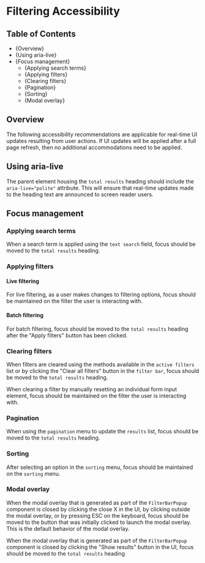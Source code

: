 

<Meta title="Style Guide/Filtering/Accessibility" />

# Filtering Accessibility

## Table of Contents

- {<Link href="#overview" target="_self">Overview</Link>}
- {<Link href="#aria-live" target="_self">Using aria-live</Link>}
- {<Link href="#focus-management" target="_self">Focus management</Link>}
  - {<Link href="#applying-search-terms" target="_self">Applying search terms</Link>}
  - {<Link href="#applying-filters" target="_self">Applying filters</Link>}
  - {<Link href="#clearing-filters" target="_self">Clearing filters</Link>}
  - {<Link href="#pagination" target="_self">Pagination</Link>}
  - {<Link href="#sorting" target="_self">Sorting</Link>}
  - {<Link href="#modal-overlay" target="_self">Modal overlay</Link>}

## Overview

The following accessibility recommendations are applicable for real-time UI
updates resulting from user actions. If UI updates will be applied after a full
page refresh, then no additional accommodations need to be applied.

## Using aria-live

The parent element housing the `total results` heading should include the
`aria-live="polite"` attribute. This will ensure that real-time updates made to
the heading text are announced to screen reader users.

## Focus management

### Applying search terms

When a search term is applied using the `text search` field, focus should be moved
to the `total results` heading.

### Applying filters

#### Live filtering

For live filtering, as a user makes changes to filtering options, focus should
be maintained on the filter the user is interacting with.

#### Batch filtering

For batch filtering, focus should be moved to the `total results` heading after
the "Apply filters" button has been clicked.

### Clearing filters

When filters are cleared using the methods available in the `active filters`
list or by clicking the "Clear all filters" button in the `filter bar`, focus
should be moved to the `total results` heading.

When clearing a filter by manually resetting an individual form input element,
focus should be maintained on the filter the user is interacting with.

### Pagination

When using the `pagination` menu to update the `results` list, focus should be moved
to the `total results` heading.

### Sorting

After selecting an option in the `sorting` menu, focus should be maintained on
the `sorting` menu.

### Modal overlay

When the modal overlay that is generated as part of the `FilterBarPopup`
component is closed by clicking the close X in the UI, by clicking outside the
modal overlay, or by pressing ESC on the keyboard, focus should be moved to the
button that was initially clicked to launch the modal overlay. This is the
default behavior of the modal overlay.

When the modal overlay that is generated as part of the `FilterBarPopup`
component is closed by clicking the "Show results" button in the UI, focus
should be moved to the `total results` heading
